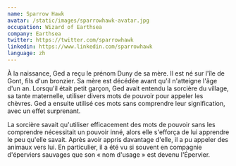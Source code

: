 ```yaml
---
name: Sparrow Hawk
avatar: /static/images/sparrowhawk-avatar.jpg
occupation: Wizard of Earthsea
company: Earthsea
twitter: https://twitter.com/sparrowhawk
linkedin: https://www.linkedin.com/sparrowhawk
language: zh
---
```


À la naissance, Ged a reçu le prénom Duny de sa mère. Il est né sur l'île de Gont, fils d'un bronzier. Sa mère est décédée avant qu'il n'atteigne l'âge d'un an. Lorsqu'il était petit garçon, Ged avait entendu la sorcière du village, sa tante maternelle, utiliser divers mots de pouvoir pour appeler les chèvres. Ged a ensuite utilisé ces mots sans comprendre leur signification, avec un effet surprenant.

La sorcière savait qu'utiliser efficacement des mots de pouvoir sans les comprendre nécessitait un pouvoir inné, alors elle s'efforça de lui apprendre le peu qu'elle savait. Après avoir appris davantage d'elle, il a pu appeler des animaux vers lui. En particulier, il a été vu si souvent en compagnie d'éperviers sauvages que son « nom d'usage » est devenu l'Épervier.
